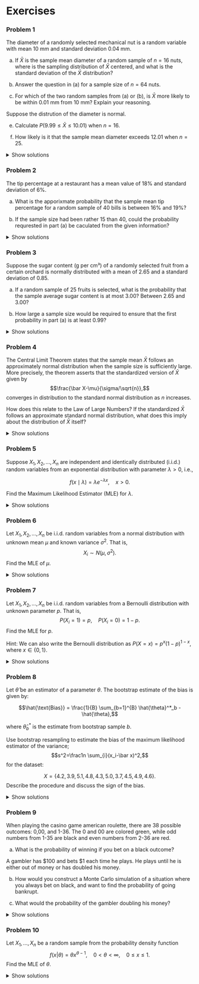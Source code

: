 # Exercises


### Problem 1

The diameter of a randomly selected mechanical nut is a random variable with mean 10 mm and standard deviation 0.04 mm. 

a) If $\bar X$ is the sample mean diameter of a random sample of $n=16$ nuts, where is the sampling distribution of $\bar X$ centered, and what is the standard deviation of the $\bar X$ distribution?

b) Answer the question in (a) for a sample size of $n=64$ nuts. 

c) For which of the two random samples from (a) or (b), is $\bar X$ more likely to be within 0.01 mm from 10 mm? Explain your reasoning.

Suppose the distrution of the diameter is normal. 

e) Calculate $P(9.99\le \bar X \le 10.01)$ when $n=16$.

f) How likely is it that the sample mean diameter exceeds 12.01 when $n=25$. 

<details>
<summary>Show solutions</summary>

a) 10 and 0.01. 

b) 10 and 0.005 

c) With less variability, the second sample is more closely centered near 10. 

d) $P(9.99\le \bar X \le 10.01)=P(\bar X \le 10.01)-P(\bar X \le 9.99) = 0.84-0.16= 0.68$, getting the numbers from the code below:


```python
from scipy import stats
import numpy as np
print(
  stats.norm.cdf(10.01, loc = 10, scale = 0.04/np.sqrt(16))-
  stats.norm.cdf(9.99, loc = 10, scale = 0.04/np.sqrt(16))
  )
```

e) $P(\bar X_{25}>10.01)=0.106$.

```python
print(
  1-stats.norm.cdf(10.01, loc = 10, scale = 0.04/np.sqrt(25))
  )
```

</details>


### Problem 2 
The tip percentage at a restaurant has a mean value of 18\% and standard deviation of 6\%. 

a) What is the apporixmate probability that the sample mean tip percentage for a random sample of 40 bills is between 16\% and 19\%?

b) If the sample size had been rather 15 than 40, could the probability requrested in part (a) be caculated from the given information?


<details>
<summary>Show solutions</summary>

a) 0.8366 
b) No.

</details>

### Problem 3 
Suppose the sugar content (g per cm³) of a randomly selected fruit from a certain orchard is normally distributed with a mean of 2.65 and a standard deviation of 0.85.

a) If a random sample of 25 fruits is selected, what is the probability that the sample average sugar content is at most 3.00? Between 2.65 and 3.00?

b) How large a sample size would be required to ensure that the first probability in part (a) is at least 0.99?


<details>
<summary>Show solutions</summary>

a) 0.9802 and 0.4802
b) 32.

</details>

### Problem 4
The Central Limit Theorem states that the sample mean $\bar X$ follows an approximately normal distribution when the sample size is sufficiently large. More precisely, the theorem asserts that the standardized version of $\bar X$ given by $$\frac{\bar X-\mu}{\sigma/\sqrt{n}},$$ converges in distribution to the standard normal distribution as $n$ increases.

How does this relate to the Law of Large Numbers? If the standardized $\bar X$  follows an approximate standard normal distribution, what does this imply about the distribution of $\bar X$ itself?

<details>
<summary>Show solutions</summary>
The Law of Large numbers states that $\bar X$ will approach $\mu$ when $n$ becomes large. The central limit theorem implies that
$\bar X$ will follow a $N(\mu, \sigma^2/n)$ distribution asymptotically. 
</details>

### Problem 5

Suppose $X_1, X_2, \dots, X_n$ are independent and identically distributed (i.i.d.) random variables from an exponential distribution with parameter $\lambda > 0$, i.e.,

$$f(x \mid \lambda) = \lambda e^{-\lambda x}, \quad x > 0.$$

Find the Maximum Likelihood Estimator (MLE) for $\lambda$.

<details>
<summary>Show solutions</summary>

The likelihood function is:
$$L(\lambda) = \prod_{i=1}^{n} \lambda e^{-\lambda X_i} = \lambda^n e^{-\lambda \sum X_i}.$$

The log-likelihood function is:
$$\ell(\lambda) = n \log \lambda - \lambda \sum X_i.$$

Differentiating with respect to $\lambda$:
$$\frac{d\ell}{d\lambda} = \frac{n}{\lambda} - \sum X_i.$$

Setting it equal to zero:
$$\frac{n}{\lambda} = \sum X_i.$$

Solving for $\lambda$:
$$\hat{\lambda} = \frac{n}{\sum X_i}.$$
</details>


### Problem 6
Let $X_1, X_2, \dots, X_n$ be i.i.d. random variables from a normal distribution with unknown mean $\mu$ and known variance $\sigma^2$. That is,
$$X_i \sim N(\mu, \sigma^2).$$
Find the MLE of $\mu$.


<details>
<summary>Show solutions</summary>
The likelihood function is:
$$L(\mu) = \prod_{i=1}^{n} \frac{1}{\sqrt{2\pi\sigma^2}} \exp \left( -\frac{(X_i - \mu)^2}{2\sigma^2} \right).$$

The log-likelihood function is:
$$\ell(\mu) = -\frac{n}{2} \log (2\pi\sigma^2) - \frac{1}{2\sigma^2} \sum_{i=1}^{n} (X_i - \mu)^2.$$

Differentiating with respect to $\mu$:
$$\frac{d\ell}{d\mu} = \frac{1}{\sigma^2} \sum_{i=1}^{n} (X_i - \mu).$$

Setting it equal to zero:
$$\sum_{i=1}^{n} (X_i - \mu) = 0.$$

Solving for $\mu$:
$$\hat{\mu} = \frac{1}{n} \sum_{i=1}^{n} X_i.$$

</details>

### Problem 7
Let $X_1, X_2, \dots, X_n$ be i.i.d. random variables from a Bernoulli distribution with unknown parameter $p$. That is,
$$P(X_i = 1) = p, \quad P(X_i = 0) = 1 - p.$$
Find the MLE for $p$.

Hint: We can also write the Bernoulli distribution as $P(X=x) =p^x(1-p)^{1-x}$, where $x\in \{0,1\}$.


<details>
<summary>Show solutions</summary>

The likelihood function is:
$$L(p) = \prod_{i=1}^{n} p^{X_i} (1 - p)^{1 - X_i}.$$

The log-likelihood function is:
$$\ell(p) = \sum_{i=1}^{n} X_i \log p + (1 - X_i) \log (1 - p).$$

Differentiating with respect to $p$:
$$\frac{d\ell}{dp} = \sum_{i=1}^{n} \frac{X_i}{p} - \sum_{i=1}^{n} \frac{1 - X_i}{1 - p}.$$

Setting it equal to zero:
$$\sum X_i \frac{1}{p} - \sum (1 - X_i) \frac{1}{1 - p} = 0.$$
Rearranging:
$$\sum X_i (1 - p) = (n - \sum X_i) p.$$

Solving for $p$:
$$\hat{p} = \frac{1}{n} \sum X_i.$$
</details>

### Problem 8
Let $\hat{\theta}$ be an estimator of a parameter $\theta$. The bootstrap estimate of the bias is given by:

$$\hat{\text{Bias}} = \frac{1}{B} \sum_{b=1}^{B} \hat{\theta}^*_b - \hat{\theta},$$

where $\hat{\theta}^*_b$ is the estimate from bootstrap sample $b$.

Use bootstrap resampling to estimate the bias of the maximum likelihood estimator of the variance;$$s^2=\frac1n \sum_{i}(x_i-\bar x)^2,$$ for the dataset:

$$X = \{4.2, 3.9, 5.1, 4.8, 4.3, 5.0, 3.7, 4.5, 4.9, 4.6\}.$$
Describe the procedure and discuss the sign of the bias.

<details>
<summary>Show solutions</summary>

1. Compute the sample variance $s^2$ from the original dataset.
2. Generate 1000 bootstrap samples and compute $s^2$ for each.
3. Compute the bootstrap estimate of bias using the formula above.
4. Interpret the result: If the bias is positive, $s^2$ is underestimating the true variance; if negative, it is overestimating.

</details>


### Problem 9

When playing the casino game american roulette, there are 38 possible outcomes: 0,00, and 1-36. The 0 and 00 are colored green, while odd numbers from 1-35 are black and even numbers from 2-36 are red. 

a) What is the probability of winning if you bet on a black outcome?

A gambler has \$100 and bets \$1 each time he plays. He plays until he is either out of money or has doubled his money.

b) How would you construct a Monte Carlo simulation of a situation where you always bet on black, and want to find the probability of going bankrupt. 

c) What would the probability of the gambler doubling his money?

<details>
<summary>Show solutions</summary>

a) The probability of winning when betting on black is $18/38=0.474$

b) It would make sense to use a while loop and continue to simulate unless the gambler is bankrupt or has \$200. For simulate the game, use a Bernoulli distribution for each game with success probability $18/38=0.474$. If the Bernoulli variable is 1, increase the "bank" of the gambler by 1 dollar. If it is 0, decrease it by 1 dollar. Repeat the game 10 000 times and calculate the relative frequency of going bankrupt. 

c) In the end, there are only two outcomes of the experiment. Either the gambler goes bankrupt or he doubles his money. The probability of doubling the money, would therefore be 1-the probability of going bankrupt.

</details>

### Problem 10
Let $X_1,\ldots, X_n$ be a random sample from the probability density function
$$f(x|\theta) = \theta x^{\theta -1},\quad 0<\theta<\infty,\quad 0\le x\le1.$$
Find the MLE of $\theta$. 


<details>
<summary>Show solutions</summary>
$$L(\theta)=f(x_1,\ldots, x_n|\theta) = \theta^n \prod_{i=1}^nx_i^{\theta -1}$$
$$\log L = n\log \theta + (\theta-1)\sum_{i=1}^n\log x_i$$
$$\frac{\partial \log L}{\partial \theta} = \frac{n}{\theta} + \sum_{i=1}^n\log x_i=0$$
$$\widehat \theta = \frac{-n}{\sum_{i=1}^n \log x_i}.$$
</details>

